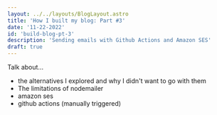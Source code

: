 ```yaml
---
layout: ../../layouts/BlogLayout.astro
title: 'How I built my blog: Part #3'
date: '11-22-2022'
id: 'build-blog-pt-3'
description: 'Sending emails with Github Actions and Amazon SES'
draft: true
---
```



Talk about...

- the alternatives I explored and why I didn't want to go with them
- The limitations of nodemailer
- amazon ses
- github actions (manually triggered)
